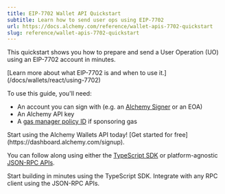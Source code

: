 ```yaml
---
title: EIP-7702 Wallet API Quickstart
subtitle: Learn how to send user ops using EIP-7702
url: https://docs.alchemy.com/reference/wallet-apis-7702-quickstart
slug: reference/wallet-apis-7702-quickstart
---
```


This quickstart shows you how to prepare and send a User Operation (UO) using an EIP-7702 account in minutes.

<Info>
  [Learn more about what EIP-7702 is and when to use
  it.](/docs/wallets/react/using-7702)
</Info>

To use this guide, you'll need:

- An account you can sign with (e.g. an [Alchemy Signer](/docs/wallets/signer/what-is-a-signer#alchemy-signer) or an EOA)
- An Alchemy API key
- A [gas manager policy ID](/docs/wallets/react/sponsor-gas) if sponsoring gas

<Tip title="Don't have an API key?" icon="star">
  Start using the Alchemy Wallets API today! [Get started for
  free](https://dashboard.alchemy.com/signup).
</Tip>

You can follow along using either the [TypeScript SDK](/docs/reference/wallet-apis-7702-quickstart/sdk) or platform-agnostic [JSON-RPC APIs](/docs/reference/wallet-apis-7702-quickstart/api).

<CardGroup cols={2}>
  <Card
    title="Using SDK"
    href="/docs/reference/wallet-apis-7702-quickstart/sdk"
    icon="code"
  >
    Start building in minutes using the TypeScript SDK.
  </Card>
  <Card
    title="Using JSON-RPC API"
    href="/docs/reference/wallet-apis-7702-quickstart/api"
    icon="network-wired"
  >
    Integrate with any RPC client using the JSON-RPC APIs.
  </Card>
</CardGroup>
